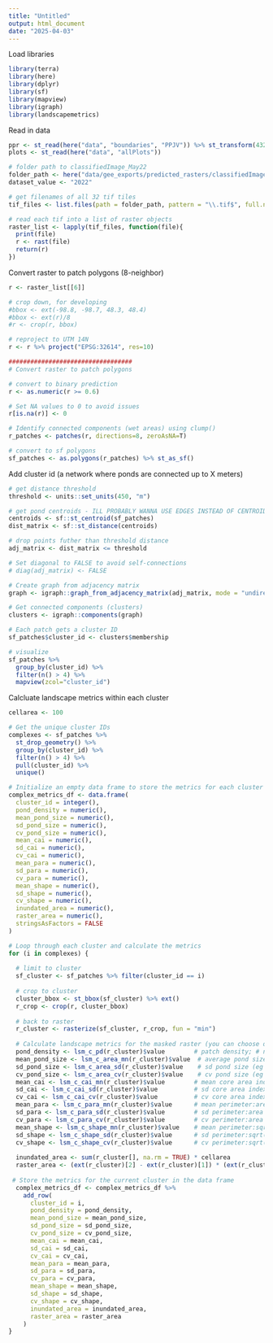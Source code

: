 ```yaml
---
title: "Untitled"
output: html_document
date: "2025-04-03"
---
```


Load libraries
```r
library(terra)
library(here)
library(dplyr)
library(sf)
library(mapview)
library(igraph)
library(landscapemetrics)
```

Read in data
```r
ppr <- st_read(here("data", "boundaries", "PPJV")) %>% st_transform(4326)
plots <- st_read(here("data", "allPlots")) 

# folder path to classifiedImage_May22
folder_path <- here("data/gee_exports/predicted_rasters/classifiedImage22_bal")
dataset_value <- "2022"

# get filenames of all 32 tif tiles
tif_files <- list.files(path = folder_path, pattern = "\\.tif$", full.names = TRUE)

# read each tif into a list of raster objects
raster_list <- lapply(tif_files, function(file){
  print(file)
  r <- rast(file) 
  return(r)
})
```

Convert raster to patch polygons (8-neighbor)
```r
r <- raster_list[[6]]

# crop down, for developing
#bbox <- ext(-98.8, -98.7, 48.3, 48.4)
#bbox <- ext(r)/8
#r <- crop(r, bbox) 

# reproject to UTM 14N
r <- r %>% project("EPSG:32614", res=10)

##################################
# Convert raster to patch polygons

# convert to binary prediction
r <- as.numeric(r >= 0.6) 

# Set NA values to 0 to avoid issues
r[is.na(r)] <- 0

# Identify connected components (wet areas) using clump()
r_patches <- patches(r, directions=8, zeroAsNA=T) 

# convert to sf polygons
sf_patches <- as.polygons(r_patches) %>% st_as_sf()
```

Add cluster id (a network where ponds are connected up to X meters)
```r
# get distance threshold
threshold <- units::set_units(450, "m") 

# get pond centroids - ILL PROBABLY WANNA USE EDGES INSTEAD OF CENTROIDS, AT SOME POINT
centroids <- sf::st_centroid(sf_patches)
dist_matrix <- sf::st_distance(centroids)

# drop points futher than threshold distance
adj_matrix <- dist_matrix <= threshold

# Set diagonal to FALSE to avoid self-connections
# diag(adj_matrix) <- FALSE

# Create graph from adjacency matrix
graph <- igraph::graph_from_adjacency_matrix(adj_matrix, mode = "undirected", diag = FALSE)

# Get connected components (clusters)
clusters <- igraph::components(graph)

# Each patch gets a cluster ID
sf_patches$cluster_id <- clusters$membership

# visualize
sf_patches %>% 
  group_by(cluster_id) %>% 
  filter(n() > 4) %>% 
  mapview(zcol="cluster_id")
```

Calcluate landscape metrics within each cluster
```r
cellarea <- 100

# Get the unique cluster IDs
complexes <- sf_patches %>% 
  st_drop_geometry() %>% 
  group_by(cluster_id) %>% 
  filter(n() > 4) %>% 
  pull(cluster_id) %>% 
  unique()

# Initialize an empty data frame to store the metrics for each cluster
complex_metrics_df <- data.frame(
  cluster_id = integer(),
  pond_density = numeric(),
  mean_pond_size = numeric(),
  sd_pond_size = numeric(),
  cv_pond_size = numeric(),
  mean_cai = numeric(),
  sd_cai = numeric(),
  cv_cai = numeric(),
  mean_para = numeric(),
  sd_para = numeric(),
  cv_para = numeric(),
  mean_shape = numeric(),
  sd_shape = numeric(),
  cv_shape = numeric(),
  inundated_area = numeric(),
  raster_area = numeric(),
  stringsAsFactors = FALSE
)

# Loop through each cluster and calculate the metrics
for (i in complexes) {
  
  # limit to cluster
  sf_cluster <- sf_patches %>% filter(cluster_id == i)
  
  # crop to cluster
  cluster_bbox <- st_bbox(sf_cluster) %>% ext()
  r_crop <- crop(r, cluster_bbox)
  
  # back to raster
  r_cluster <- rasterize(sf_cluster, r_crop, fun = "min") 
  
  # Calculate landscape metrics for the masked raster (you can choose different metrics)
  pond_density <- lsm_c_pd(r_cluster)$value        # patch density; # number of ponds per km2 (eg 44)
  mean_pond_size <- lsm_c_area_mn(r_cluster)$value  # average pond size (eg 2.25 ha)
  sd_pond_size <- lsm_c_area_sd(r_cluster)$value    # sd pond size (eg 9.15 ha)
  cv_pond_size <- lsm_c_area_cv(r_cluster)$value    # cv pond size (eg 24777)
  mean_cai <- lsm_c_cai_mn(r_cluster)$value        # mean core area index; core area / patch area (eg 40)
  sd_cai <- lsm_c_cai_sd(r_cluster)$value          # sd core area index (eg 29)
  cv_cai <- lsm_c_cai_cv(r_cluster)$value          # cv core area index (eg 73)
  mean_para <- lsm_c_para_mn(r_cluster)$value      # mean perimeter:area (eg 0.12)
  sd_para <- lsm_c_para_sd(r_cluster)$value        # sd perimeter:area (eg 0.10)
  cv_para <- lsm_c_para_cv(r_cluster)$value        # cv perimeter:area (eg 84)
  mean_shape <- lsm_c_shape_mn(r_cluster)$value    # mean perimeter:sqrt(area) (eg 1.4)
  sd_shape <- lsm_c_shape_sd(r_cluster)$value      # sd perimeter:sqrt(area) (eg 0.61)
  cv_shape <- lsm_c_shape_cv(r_cluster)$value      # cv perimeter:sqrt(area) (eg 42)
 
  inundated_area <- sum(r_cluster[], na.rm = TRUE) * cellarea
  raster_area <- (ext(r_cluster)[2] - ext(r_cluster)[1]) * (ext(r_cluster)[4] - ext(r_cluster)[3])
  
 # Store the metrics for the current cluster in the data frame
  complex_metrics_df <- complex_metrics_df %>%
    add_row(
      cluster_id = i,
      pond_density = pond_density,
      mean_pond_size = mean_pond_size,
      sd_pond_size = sd_pond_size,
      cv_pond_size = cv_pond_size,
      mean_cai = mean_cai,
      sd_cai = sd_cai,
      cv_cai = cv_cai,
      mean_para = mean_para,
      sd_para = sd_para,
      cv_para = cv_para,
      mean_shape = mean_shape,
      sd_shape = sd_shape,
      cv_shape = cv_shape,
      inundated_area = inundated_area,
      raster_area = raster_area
    )
}
```
